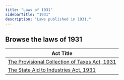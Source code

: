 ```yaml
---
title: "Laws of 1931"
sidebarTitle: "1931"
description: "Laws published in 1931."
---
```


## Browse the laws of 1931

| Act Title |
|-----------|
| [The Provisional Collection of Taxes Act, 1931](/laws/act-155) |
| [The State Aid to Industries Act, 1931](/laws/act-154) |
